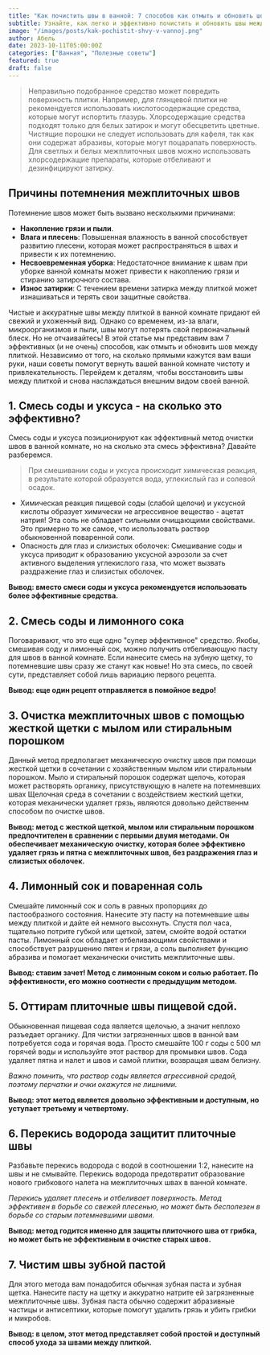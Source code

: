 ```yaml
---
title: "Как почистить швы в ванной: 7 способов как отмыть и обновить шов между плиткой"
subtitle: Узнайте, как легко и эффективно почистить и обновить швы между плиткой в вашей ванной комнате. Советы по ремонту и восстановлению межплиточных швов для идеальной ванной без грязи и плесени.
image: "/images/posts/kak-pochistit-shvy-v-vannoj.png"
author: Абель
date: 2023-10-11T05:00:00Z
categories: ["Ванная", "Полезные советы"]
featured: true
draft: false
---
```


<Blockquote name="Хозяйке на заметку">
  Неправильно подобранное средство может повредить поверхность плитки. Например,
  для глянцевой плитки не рекомендуется использовать кислотосодержащие средства,
  которые могут испортить глазурь. Хлорсодержащие средства подходят только для
  белых затирок и могут обесцветить цветные. Чистящие порошки не следует
  использовать для кафеля, так как они содержат абразивы, которые могут
  поцарапать поверхность. Для светлых и белых межплиточных швов можно
  использовать хлорсодержащие препараты, которые отбеливают и дезинфицируют
  затирку.
</Blockquote>

## Причины потемнения межплиточных швов

Потемнение швов может быть вызвано несколькими причинами:

- **Накопление грязи и пыли**.
- **Влага и плесень**: Повышенная влажность в ванной способствует развитию плесени, которая может распространяться в швах и привести к их потемнению.
- **Несвоевременная уборка**: Недостаточное внимание к швам при уборке ванной комнаты может привести к накоплению грязи и стиранию затирочного состава.
- **Износ затирки**: С течением времени затирка между плиткой может изнашиваться и терять свои защитные свойства.

Чистые и аккуратные швы между плиткой в ванной комнате придают ей свежий и ухоженный вид. Однако со временем, из-за влаги, микроорганизмов и пыли, швы могут потерять свой первоначальный блеск. Но не отчаивайтесь! В этой статье мы представим вам 7 эффективных (и не очень) способов, как отмыть и обновить шов между плиткой. Независимо от того, на сколько прямыми кажутся вам ваши руки, наши советы помогут вернуть вашей ванной комнате чистоту и привлекательность. Перейдем к деталям, чтобы восстановить швы между плиткой и снова наслаждаться внешним видом своей ванной.

## 1. Смесь соды и уксуса - на сколько это эффективно?

Смесь соды и уксуса позиционируют как эффективный метод очистки швов в ванной комнате, но на сколько эта смесь эффективна? Давайте разберемся.

<Blockquote name="Школьный курс химии 8 класс">
  При смешивании соды и уксуса происходит химическая реакция, в результате
  которой образуется вода, углекислый газ и солевой осадок.
</Blockquote>

- Химическая реакция пищевой соды (слабой щелочи) и уксусной кислоты образует химически не агрессивное вещество - ацетат натрия! Эта соль не обладает сильными очищающими свойствами. Это примерно то же самое, что использовать раствор обыкновенной поваренной соли.
- Опасность для глаз и слизистых оболочек: Смешивание соды и уксуса приводит к образованию уксусной аэрозоли за счет активного выделения углекислого газа, что может вызвать раздражение глаз и слизистых оболочек.

**Вывод: вместо смеси соды и уксуса рекомендуется использовать более эффективные средства.**

## 2. Смесь соды и лимонного сока

Поговаривают, что это еще одно "супер эффективное" средство. Якобы, смешивая соду и лимонный сок, можно получить отбеливающую пасту для швов в ванной комнате. Если нанесите смесь на зубную щетку, то потемневшие швы сразу же станут как новые! Но эта смесь, по своей сути, представляет собой лишь вариацию первого рецепта.

**Вывод: еще один рецепт отправляется в помойное ведро!**

## 3. Очистка межплиточных швов с помощью жесткой щетки с мылом или стиральным порошком

Данный метод предполагает механическую очистку швов при помощи жесткой щетки в сочетании с хозяйственным мылом или стиральным порошком. Мыло и стиральный порошок содержат щелочь, которая может растворять органику, присутствующую в налете на потемневших швах Щелочная среда в сочетании с воздействием жесткий щетки, которая механически удаляет грязь, являются довольно действеннм способом по очистке швов.

**Вывод: метод с жесткой щеткой, мылом или стиральным порошком предпочтителен в сравнении с первыми двумя методами. Он обеспечивает механическую очистку, которая более эффективно удаляет грязь и пятна с межплиточных швов, без раздражения глаз и слизистых оболочек.**

## 4. Лимонный сок и поваренная соль

Смешайте лимонный сок и соль в равных пропорциях до пастообразного состояния. Нанесите эту пасту на потемневшие швы между плиткой и дайте ей немного высохнуть. Спустя пол часа, тщательно потрите губкой или щеткой, затем, смойте водой остатки пасты. Лимонный сок обладает отбеливающими свойствами и способствует разрушению пятен и грязи, а соль выполняет функцию абразива и помогает механически очистить межплиточные швы.

**Вывод: ставим зачет! Метод с лимонным соком и солью работает. По эффективности, его можно соотнести с предыдущим методом.**

## 5. Оттирам плиточные швы пищевой сдой.

Обыкновенная пищевая сода является щелочью, а значит неплохо разъедает органику. Для чистки загрязненных швов в ванной вам потребуется сода и горячая вода. Просто смешайте 100 г соды с 500 мл горячей воды и используйте этот раствор для промывки швов. Сода удаляет пятна и налет и швов и самой плитки, возвращая швам белизну.

_Важно помнить, что раствор соды является агрессивной средой, поэтому перчатки и очки окажутся не лишними._

**Вывод: этот метод является довольно эффективным и доступным, но уступает третьему и четвертому.**

## 6. Перекись водорода защитит плиточные швы

Разбавьте перекись водорода с водой в соотношении 1:2, нанесите на швы и не смывайте. Перекись водорода предотвратит образование нового грибкового налета на межплиточных швах в ванной комнате.

_Перекись удаляет плесень и отбеливает поверхность. Метод эффективен в борьбе со свежей плесенью, но может быть бесполезен в борьбе со старым потемневшими швами._

**Вывод: метод годится именно для защиты плиточного шва от грибка, но может быть не эффективным в очистке старых швов.**

## 7. Чистим швы зубной пастой

Для этого метода вам понадобится обычная зубная паста и зубная щетка. Нанесите пасту на щетку и аккуратно натрите ей загрязненные межплиточные швы. Зубная паста обычно содержит абразивные частицы и антисептики, которые помогут удалить грязь и убить грибки и микробов.

**Вывод: в целом, этот метод представляет собой простой и доступный способ ухода за швами между плиткой.**
